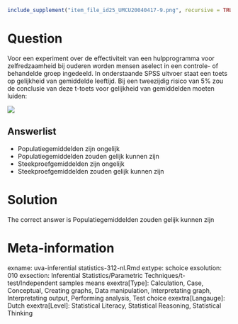 ```r
include_supplement("item_file_id25_UMCU20040417-9.png", recursive = TRUE)
```
Question
========

Voor een experiment over de effectiviteit van een hulpprogramma voor zelfredzaamheid bij ouderen worden mensen aselect in een controle- of behandelde groep ingedeeld. In onderstaande SPSS uitvoer staat een toets op gelijkheid van gemiddelde leeftijd. Bij een tweezijdig risico van 5% zou de conclusie van deze t-toets voor gelijkheid van gemiddelden moeten luiden: 


 ![](item_file_id25_UMCU20040417-9.png) 

Answerlist
----------
* Populatiegemiddelden zijn ongelijk
* Populatiegemiddelden zouden gelijk kunnen zijn
* Steekproefgemiddelden zijn ongelijk
* Steekproefgemiddelden zouden gelijk kunnen zijn

Solution
========

The correct answer is  Populatiegemiddelden zouden gelijk kunnen zijn 

Meta-information
================
exname: uva-inferential statistics-312-nl.Rmd 
extype: schoice 
exsolution: 010 
exsection: Inferential Statistics/Parametric Techniques/t-test/Independent samples means
exextra[Type]: Calculation, Case, Conceptual, Creating graphs, Data manipulation, Interpretating graph, Interpretating output, Performing analysis, Test choice 
exextra[Langauge]: Dutch 
exextra[Level]: Statistical Literacy, Statistical Reasoning, Statistical Thinking 

